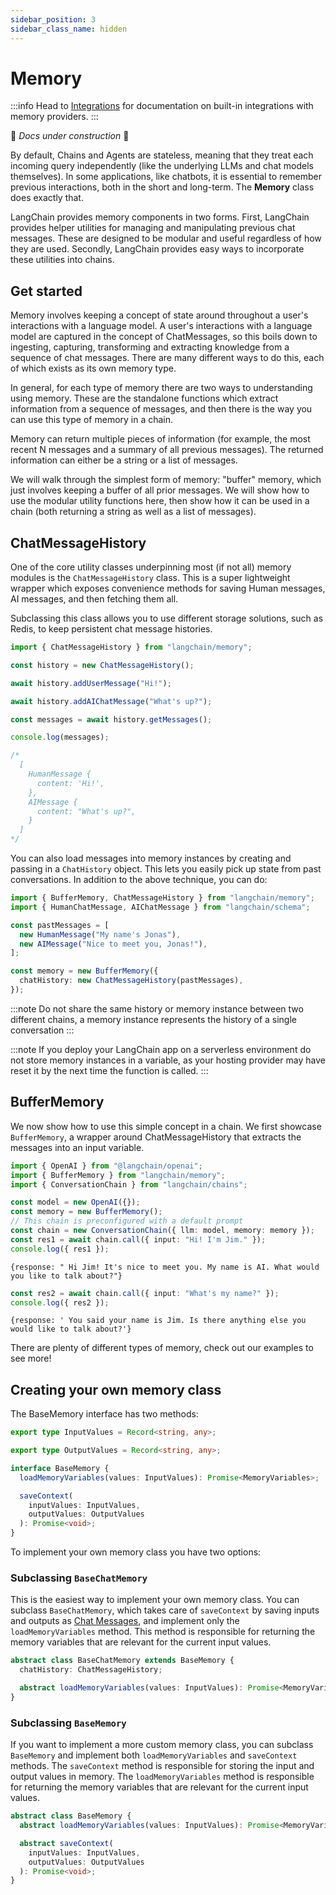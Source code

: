 ```yaml
---
sidebar_position: 3
sidebar_class_name: hidden
---
```


# Memory

:::info
Head to [Integrations](/docs/integrations/chat_memory) for documentation on built-in integrations with memory providers.
:::

🚧 _Docs under construction_ 🚧

By default, Chains and Agents are stateless,
meaning that they treat each incoming query independently (like the underlying LLMs and chat models themselves).
In some applications, like chatbots, it is essential
to remember previous interactions, both in the short and long-term.
The **Memory** class does exactly that.

LangChain provides memory components in two forms.
First, LangChain provides helper utilities for managing and manipulating previous chat messages.
These are designed to be modular and useful regardless of how they are used.
Secondly, LangChain provides easy ways to incorporate these utilities into chains.

## Get started

Memory involves keeping a concept of state around throughout a user's interactions with a language model. A user's interactions with a language model are captured in the concept of ChatMessages, so this boils down to ingesting, capturing, transforming and extracting knowledge from a sequence of chat messages. There are many different ways to do this, each of which exists as its own memory type.

In general, for each type of memory there are two ways to understanding using memory. These are the standalone functions which extract information from a sequence of messages, and then there is the way you can use this type of memory in a chain.

Memory can return multiple pieces of information (for example, the most recent N messages and a summary of all previous messages). The returned information can either be a string or a list of messages.

We will walk through the simplest form of memory: "buffer" memory, which just involves keeping a buffer of all prior messages. We will show how to use the modular utility functions here, then show how it can be used in a chain (both returning a string as well as a list of messages).

## ChatMessageHistory

One of the core utility classes underpinning most (if not all) memory modules is the `ChatMessageHistory` class. This is a super lightweight wrapper which exposes convenience methods for saving Human messages, AI messages, and then fetching them all.

Subclassing this class allows you to use different storage solutions, such as Redis, to keep persistent chat message histories.

```typescript
import { ChatMessageHistory } from "langchain/memory";

const history = new ChatMessageHistory();

await history.addUserMessage("Hi!");

await history.addAIChatMessage("What's up?");

const messages = await history.getMessages();

console.log(messages);

/*
  [
    HumanMessage {
      content: 'Hi!',
    },
    AIMessage {
      content: "What's up?",
    }
  ]
*/
```

You can also load messages into memory instances by creating and passing in a `ChatHistory` object.
This lets you easily pick up state from past conversations. In addition to the above technique, you can do:

```typescript
import { BufferMemory, ChatMessageHistory } from "langchain/memory";
import { HumanChatMessage, AIChatMessage } from "langchain/schema";

const pastMessages = [
  new HumanMessage("My name's Jonas"),
  new AIMessage("Nice to meet you, Jonas!"),
];

const memory = new BufferMemory({
  chatHistory: new ChatMessageHistory(pastMessages),
});
```

:::note
Do not share the same history or memory instance between two different chains, a memory instance represents the history of a single conversation
:::

:::note
If you deploy your LangChain app on a serverless environment do not store memory instances in a variable, as your hosting provider may have reset it by the next time the function is called.
:::

## BufferMemory

We now show how to use this simple concept in a chain. We first showcase `BufferMemory`, a wrapper around ChatMessageHistory that extracts the messages into an input variable.

```typescript
import { OpenAI } from "@langchain/openai";
import { BufferMemory } from "langchain/memory";
import { ConversationChain } from "langchain/chains";

const model = new OpenAI({});
const memory = new BufferMemory();
// This chain is preconfigured with a default prompt
const chain = new ConversationChain({ llm: model, memory: memory });
const res1 = await chain.call({ input: "Hi! I'm Jim." });
console.log({ res1 });
```

```shell
{response: " Hi Jim! It's nice to meet you. My name is AI. What would you like to talk about?"}
```

```typescript
const res2 = await chain.call({ input: "What's my name?" });
console.log({ res2 });
```

```shell
{response: ' You said your name is Jim. Is there anything else you would like to talk about?'}
```

There are plenty of different types of memory, check out our examples to see more!

## Creating your own memory class

The BaseMemory interface has two methods:

```typescript
export type InputValues = Record<string, any>;

export type OutputValues = Record<string, any>;

interface BaseMemory {
  loadMemoryVariables(values: InputValues): Promise<MemoryVariables>;

  saveContext(
    inputValues: InputValues,
    outputValues: OutputValues
  ): Promise<void>;
}
```

To implement your own memory class you have two options:

### Subclassing `BaseChatMemory`

This is the easiest way to implement your own memory class. You can subclass `BaseChatMemory`, which takes care of `saveContext` by saving inputs and outputs as [Chat Messages](https://api.js.langchain.com/classes/schema.BaseMessage.html), and implement only the `loadMemoryVariables` method. This method is responsible for returning the memory variables that are relevant for the current input values.

```typescript
abstract class BaseChatMemory extends BaseMemory {
  chatHistory: ChatMessageHistory;

  abstract loadMemoryVariables(values: InputValues): Promise<MemoryVariables>;
}
```

### Subclassing `BaseMemory`

If you want to implement a more custom memory class, you can subclass `BaseMemory` and implement both `loadMemoryVariables` and `saveContext` methods. The `saveContext` method is responsible for storing the input and output values in memory. The `loadMemoryVariables` method is responsible for returning the memory variables that are relevant for the current input values.

```typescript
abstract class BaseMemory {
  abstract loadMemoryVariables(values: InputValues): Promise<MemoryVariables>;

  abstract saveContext(
    inputValues: InputValues,
    outputValues: OutputValues
  ): Promise<void>;
}
```
